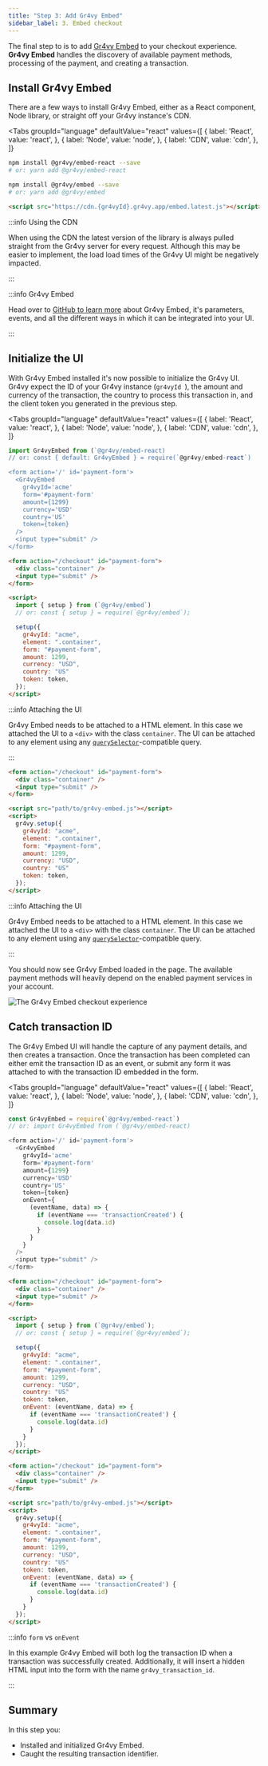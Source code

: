 ```yaml
---
title: "Step 3: Add Gr4vy Embed"
sidebar_label: 3. Embed checkout
---
```



The final step to is to add [Gr4vy Embed][embed] to your checkout experience.
**Gr4vy Embed** handles the discovery of available payment methods, processing
of the payment, and creating a transaction.

## Install Gr4vy Embed

There are a few ways to install Gr4vy Embed, either as a React component, Node
library, or straight off your Gr4vy instance's CDN.

<Tabs
  groupId="language"
  defaultValue="react"
  values={[
    { label: 'React', value: 'react', },
    { label: 'Node', value: 'node', },
    { label: 'CDN', value: 'cdn', },
  ]}
>
  <TabItem value="react">

```bash
npm install @gr4vy/embed-react --save
# or: yarn add @gr4vy/embed-react
```

  </TabItem>

  <TabItem value="node">

```bash
npm install @gr4vy/embed --save
# or: yarn add @gr4vy/embed
```

  </TabItem>

   <TabItem value="cdn">

```html
<script src="https://cdn.{gr4vyId}.gr4vy.app/embed.latest.js"></script>
```

:::info Using the CDN

When using the CDN the latest version of the library is always pulled straight
from the Gr4vy server for every request. Although this may be easier to
implement, the load load times of the Gr4vy UI might be negatively impacted.

:::

  </TabItem>

</Tabs>

:::info Gr4vy Embed

Head over to [GitHub to learn more](https://github.com/gr4vy/embed) about Gr4vy
Embed, it's parameters, events, and all the different ways in which it can be
integrated into your UI.

:::

## Initialize the UI

With Gr4vy Embed installed it's now possible to initialize the Gr4vy UI. Gr4vy
expect the ID of your Gr4vy instance (`gr4vyId `), the amount and currency of
the transaction, the country to process this transaction in, and the client
token you generated in the previous step.

<Tabs
  groupId="language"
  defaultValue="react"
  values={[
    { label: 'React', value: 'react', },
    { label: 'Node', value: 'node', },
    { label: 'CDN', value: 'cdn', },
  ]}
>
  <TabItem value="react">

```js
import Gr4vyEmbed from (`@gr4vy/embed-react)
// or: const { default: Gr4vyEmbed } = require(`@gr4vy/embed-react`)

<form action='/' id='payment-form'>
  <Gr4vyEmbed
    gr4vyId='acme'
    form='#payment-form'
    amount={1299}
    currency='USD'
    country='US'
    token={token}
  />
  <input type="submit" />
</form>
```

  </TabItem>

  <TabItem value="node">

```html
<form action="/checkout" id="payment-form">
  <div class="container" />
  <input type="submit" />
</form>

<script>
  import { setup } from (`@gr4vy/embed`)
  // or: const { setup } = require(`@gr4vy/embed`);

  setup({
    gr4vyId: "acme",
    element: ".container",
    form: "#payment-form",
    amount: 1299,
    currency: "USD",
    country: "US"
    token: token,
  });
</script>
```

:::info Attaching the UI

Gr4vy Embed needs to be attached to a HTML element. In this case we attached the
UI to a `<div>` with the class `container`. The UI can be attached to any
element using any [`querySelector`][queryselector]-compatible query.

:::

  </TabItem>

   <TabItem value="cdn">

```html
<form action="/checkout" id="payment-form">
  <div class="container" />
  <input type="submit" />
</form>

<script src="path/to/gr4vy-embed.js"></script>
<script>
  gr4vy.setup({
    gr4vyId: "acme",
    element: ".container",
    form: "#payment-form",
    amount: 1299,
    currency: "USD",
    country: "US"
    token: token,
  });
</script>
```

:::info Attaching the UI

Gr4vy Embed needs to be attached to a HTML element. In this case we attached the
UI to a `<div>` with the class `container`. The UI can be attached to any
element using any [`querySelector`][queryselector]-compatible query.

:::

  </TabItem>

</Tabs>

You should now see Gr4vy Embed loaded in the page. The available payment methods
will heavily depend on the enabled payment services in your account.

<Image src={embed} title="The Gr4vy Embed checkout experience" />

## Catch transaction ID

The Gr4vy Embed UI will handle the capture of any payment details, and then
creates a transaction. Once the transaction has been completed can either emit
the transaction ID as an event, or submit any form it was attached to with the
transaction ID embedded in the form.

<Tabs
  groupId="language"
  defaultValue="react"
  values={[
    { label: 'React', value: 'react', },
    { label: 'Node', value: 'node', },
    { label: 'CDN', value: 'cdn', },
  ]}
>
  <TabItem value="react">

```js
const Gr4vyEmbed = require(`@gr4vy/embed-react`)
// or: import Gr4vyEmbed from (`@gr4vy/embed-react)

<form action='/' id='payment-form'>
  <Gr4vyEmbed
    gr4vyId='acme'
    form='#payment-form'
    amount={1299}
    currency='USD'
    country='US'
    token={token}
    onEvent={
      (eventName, data) => {
        if (eventName === 'transactionCreated') {
          console.log(data.id)
        }
      }
    }
  />
  <input type="submit" />
</form>
```

  </TabItem>

  <TabItem value="node">

```html
<form action="/checkout" id="payment-form">
  <div class="container" />
  <input type="submit" />
</form>

<script>
  import { setup } from (`@gr4vy/embed`);
  // or: const { setup } = require(`@gr4vy/embed`);

  setup({
    gr4vyId: "acme",
    element: ".container",
    form: "#payment-form",
    amount: 1299,
    currency: "USD",
    country: "US"
    token: token,
    onEvent: (eventName, data) => {
      if (eventName === 'transactionCreated') {
        console.log(data.id)
      }
    }
  });
</script>
```

  </TabItem>

   <TabItem value="cdn">

```html
<form action="/checkout" id="payment-form">
  <div class="container" />
  <input type="submit" />
</form>

<script src="path/to/gr4vy-embed.js"></script>
<script>
  gr4vy.setup({
    gr4vyId: "acme",
    element: ".container",
    form: "#payment-form",
    amount: 1299,
    currency: "USD",
    country: "US"
    token: token,
    onEvent: (eventName, data) => {
      if (eventName === 'transactionCreated') {
        console.log(data.id)
      }
    }
  });
</script>
```

  </TabItem>

</Tabs>

:::info `form` vs `onEvent`

In this example Gr4vy Embed will both log the transaction ID when a transaction
was successfully created. Additionally, it will insert a hidden HTML input into
the form with the name `gr4vy_transaction_id`.

:::

## Summary

In this step you:

- Installed and initialized Gr4vy Embed.
- Caught the resulting transaction identifier.

[embed]: https://github.com/gr4vy/embed
[queryselector]:
  https://developer.mozilla.org/en-US/docs/Web/API/Document/querySelector

